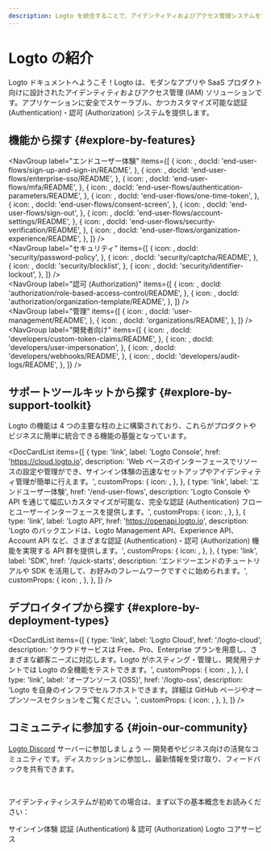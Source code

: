 ```yaml
---
description: Logto を統合することで、アイデンティティおよびアクセス管理システムをすばやく立ち上げましょう。認証 (Authentication)、認可 (Authorization)、マルチテナント管理をすべて一つで実現できます。
---
```



# Logto の紹介

Logto ドキュメントへようこそ！Logto は、モダンなアプリや SaaS プロダクト向けに設計されたアイデンティティおよびアクセス管理 (IAM) ソリューションです。アプリケーションに安全でスケーラブル、かつカスタマイズ可能な認証 (Authentication)・認可 (Authorization) システムを提供します。

## 機能から探す \{#explore-by-features}

<NavGroup
  label="エンドユーザー体験"
  items={[
    {
      icon: <SignInIcon />,
      docId: 'end-user-flows/sign-up-and-sign-in/README',
    },
    {
      icon: <SsoIcon />,
      docId: 'end-user-flows/enterprise-sso/README',
    },
    {
      icon: <LockIcon />,
      docId: 'end-user-flows/mfa/README',
    },
    {
      icon: <ScreenIcon />,
      docId: 'end-user-flows/authentication-parameters/README',
    },
    {
      icon: <LinkIcon />,
      docId: 'end-user-flows/one-time-token',
    },
    {
      icon: <SecurityIcon />,
      docId: 'end-user-flows/consent-screen',
    },
    {
      icon: <SignOutIcon />,
      docId: 'end-user-flows/sign-out',
    },
    {
      icon: <GearIcon />,
      docId: 'end-user-flows/account-settings/README',
    },
    {
      icon: <SecurityIcon />,
      docId: 'end-user-flows/security-verification/README',
    },
    {
      icon: <OrganizationIcon />,
      docId: 'end-user-flows/organization-experience/README',
    },
  ]}
/>
<br />
<NavGroup
  label="セキュリティ"
  items={[
    {
      icon: <KeyIcon />,
      docId: 'security/password-policy',
    },
    {
      icon: <CheckboxIcon />,
      docId: 'security/captcha/README',
    },
    {
      icon: <BlockUserIcon />,
      docId: 'security/blocklist',
    },
    {
      icon: <LockoutIcon />,
      docId: 'security/identifier-lockout',
    },
  ]}
/>
<br />
<NavGroup
  label="認可 (Authorization)"
  items={[
    {
      icon: <AuthorizationIcon />,
      docId: 'authorization/role-based-access-control/README',
    },
    {
      icon: <AuthorizationIcon />,
      docId: 'authorization/organization-template/README',
    },
  ]}
/>
<br />
<NavGroup
  label="管理"
  items={[
    {
      icon: <UserManagementIcon />,
      docId: 'user-management/README',
    },
    {
      icon: <OrganizationIcon />,
      docId: 'organizations/README',
    },
  ]}
/>
<br />
<NavGroup
  label="開発者向け"
  items={[
    {
      icon: <GearPlusIcon />,
      docId: 'developers/custom-token-claims/README',
    },
    {
      icon: <ImpersonationIcon />,
      docId: 'developers/user-impersonation',
    },
    {
      icon: <WebhookIcon />,
      docId: 'developers/webhooks/README',
    },
    {
      icon: <AuditLogIcon />,
      docId: 'developers/audit-logs/README',
    },
  ]}
/>

## サポートツールキットから探す \{#explore-by-support-toolkit}

Logto の機能は 4 つの主要な柱の上に構築されており、これらがプロダクトやビジネスに簡単に統合できる機能の基盤となっています。

<DocCardList
  items={[
    {
      type: 'link',
      label: 'Logto Console',
      href: 'https://cloud.logto.io',
      description:
        'Web ベースのインターフェースでリソースの設定や管理ができ、サインイン体験の迅速なセットアップやアイデンティティ管理が簡単に行えます。',
      customProps: {
        icon: <LogtoConsoleIcon />,
      },
    },
    {
      type: 'link',
      label: 'エンドユーザー体験',
      href: '/end-user-flows',
      description:
        'Logto Console や API を通じて幅広いカスタマイズが可能な、完全な認証 (Authentication) フローとユーザーインターフェースを提供します。',
      customProps: {
        icon: <ExperienceIcon />,
      },
    },
    {
      type: 'link',
      label: 'Logto API',
      href: 'https://openapi.logto.io',
      description:
        'Logto のバックエンドは、Logto Management API、Experience API、Account API など、さまざまな認証 (Authentication)・認可 (Authorization) 機能を実現する API 群を提供します。',
      customProps: {
        icon: <LogtoApiIcon />,
      },
    },
    {
      type: 'link',
      label: 'SDK',
      href: '/quick-starts',
      description:
        'エンドツーエンドのチュートリアルや SDK を活用して、お好みのフレームワークですぐに始められます。',
      customProps: {
        icon: <SdkIcon />,
      },
    },
  ]}
/>

## デプロイタイプから探す \{#explore-by-deployment-types}

<DocCardList
  items={[
    {
      type: 'link',
      label: 'Logto Cloud',
      href: '/logto-cloud',
      description:
        'クラウドサービスは Free、Pro、Enterprise プランを用意し、さまざまな顧客ニーズに対応します。Logto がホスティング・管理し、開発用テナントでは Logto の全機能をテストできます。',
      customProps: {
        icon: <CloudIcon />,
      },
    },
    {
      type: 'link',
      label: 'オープンソース (OSS)',
      href: '/logto-oss',
      description:
        'Logto を自身のインフラでセルフホストできます。詳細は GitHub ページやオープンソースセクションをご覧ください。',
      customProps: {
        icon: <OpenSourceIcon />,
      },
    },
  ]}
/>

## コミュニティに参加する \{#join-our-community}

[Logto Discord](https://discord.com/invite/UEPaF3j5e6) サーバーに参加しましょう — 開発者やビジネス向けの活発なコミュニティです。ディスカッションに参加し、最新情報を受け取り、フィードバックを共有できます。

<br />

アイデンティティシステムが初めての場合は、まず以下の基本概念をお読みください：

<Url href="/concepts/sign-in-experience">サインイン体験</Url>
<Url href="/concepts/authn-vs-authz">認証 (Authentication) & 認可 (Authorization)</Url>
<Url href="/concepts/core-service">Logto コアサービス</Url>
